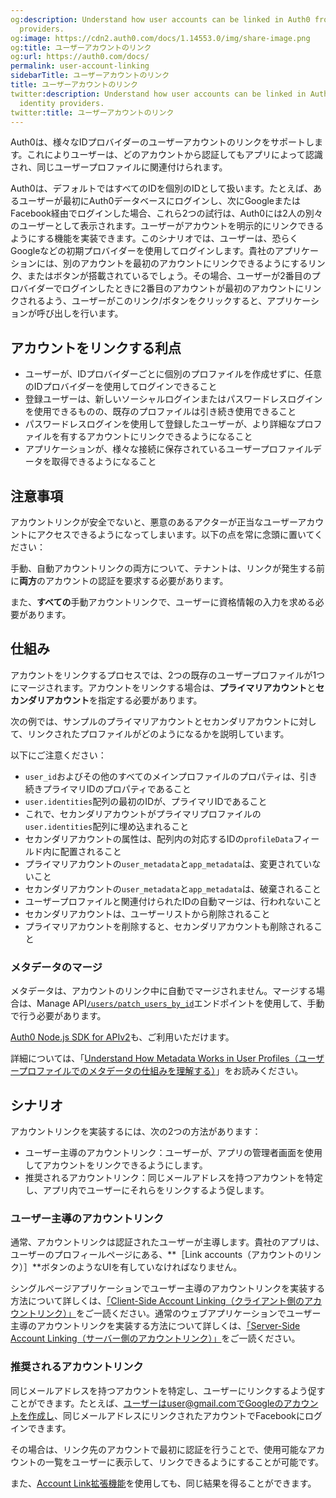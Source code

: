 ```yaml
---
og:description: Understand how user accounts can be linked in Auth0 from various identity
  providers.
og:image: https://cdn2.auth0.com/docs/1.14553.0/img/share-image.png
og:title: ユーザーアカウントのリンク
og:url: https://auth0.com/docs/
permalink: user-account-linking
sidebarTitle: ユーザーアカウントのリンク
title: ユーザーアカウントのリンク
twitter:description: Understand how user accounts can be linked in Auth0 from various
  identity providers.
twitter:title: ユーザーアカウントのリンク
---
```


Auth0は、様々なIDプロバイダーのユーザーアカウントのリンクをサポートします。これによりユーザーは、どのアカウントから認証してもアプリによって認識され、同じユーザープロファイルに関連付けられます。



Auth0は、デフォルトではすべてのIDを個別のIDとして扱います。たとえば、あるユーザーが最初にAuth0データベースにログインし、次にGoogleまたはFacebook経由でログインした場合、これら2つの試行は、Auth0には2人の別々のユーザーとして表示されます。ユーザーがアカウントを明示的にリンクできるようにする機能を実装できます。このシナリオでは、ユーザーは、恐らくGoogleなどの初期プロバイダーを使用してログインします。貴社のアプリケーションには、別のアカウントを最初のアカウントにリンクできるようにするリンク、またはボタンが搭載されているでしょう。その場合、ユーザーが2番目のプロバイダーでログインしたときに2番目のアカウントが最初のアカウントにリンクされるよう、ユーザーがこのリンク/ボタンをクリックすると、アプリケーションが呼び出しを行います。

## アカウントをリンクする利点

* ユーザーが、IDプロバイダーごとに個別のプロファイルを作成せずに、任意のIDプロバイダーを使用してログインできること
* 登録ユーザーは、新しいソーシャルログインまたはパスワードレスログインを使用できるものの、既存のプロファイルは引き続き使用できること
* パスワードレスログインを使用して登録したユーザーが、より詳細なプロファイルを有するアカウントにリンクできるようになること
* アプリケーションが、様々な接続に保存されているユーザープロファイルデータを取得できるようになること

## 注意事項

アカウントリンクが安全でないと、悪意のあるアクターが正当なユーザーアカウントにアクセスできるようになってしまいます。以下の点を常に念頭に置いてください：

手動、自動アカウントリンクの両方について、テナントは、リンクが発生する前に**両方**のアカウントの認証を要求する必要があります。

また、**すべての**手動アカウントリンクで、ユーザーに資格情報の入力を求める必要があります。

## 仕組み

アカウントをリンクするプロセスでは、2つの既存のユーザープロファイルが1つにマージされます。アカウントをリンクする場合は、**プライマリアカウント**と**セカンダリアカウント**を指定する必要があります。

次の例では、サンプルのプライマリアカウントとセカンダリアカウントに対して、リンクされたプロファイルがどのようになるかを説明しています。



以下にご注意ください：

* `user_id`およびその他のすべてのメインプロファイルのプロパティは、引き続きプライマリIDのプロパティであること
* `user.identities`配列の最初のIDが、プライマリIDであること
* これで、セカンダリアカウントがプライマリプロファイルの`user.identities`配列に埋め込まれること
* セカンダリアカウントの属性は、配列内の対応するIDの`profileData`フィールド内に配置されること
* プライマリアカウントの`user_metadata`と`app_metadata`は、変更されていないこと
* セカンダリアカウントの`user_metadata`と`app_metadata`は、破棄されること
* ユーザープロファイルと関連付けられたIDの自動マージは、行われないこと
* セカンダリアカウントは、ユーザーリストから削除されること
* プライマリアカウントを削除すると、セカンダリアカウントも削除されること

### メタデータのマージ

メタデータは、アカウントのリンク中に自動でマージされません。マージする場合は、Manage API[`/users/patch_users_by_id`](/api/v2#!/Users/patch_users_by_id)エンドポイントを使用して、手動で行う必要があります。

[Auth0 Node.js SDK for APIv2](https://github.com/auth0/node-auth0/)も、ご利用いただけます。

詳細については、「[Understand How Metadata Works in User Profiles（ユーザープロファイルでのメタデータの仕組みを理解する）](/users/metadata)」をお読みください。

## シナリオ

アカウントリンクを実装するには、次の2つの方法があります：

* ユーザー主導のアカウントリンク：ユーザーが、アプリの管理者画面を使用してアカウントをリンクできるようにします。
* 推奨されるアカウントリンク：同じメールアドレスを持つアカウントを特定し、アプリ内でユーザーにそれらをリンクするよう促します。

### ユーザー主導のアカウントリンク

通常、アカウントリンクは認証されたユーザーが主導します。貴社のアプリは、ユーザーのプロフィールページにある、**［Link accounts（アカウントのリンク）］**ボタンのようなUIを有していなければなりません。

シングルページアプリケーションでユーザー主導のアカウントリンクを実装する方法について詳しくは、[「Client-Side Account Linking（クライアント側のアカウントリンク）」](/users/references/link-accounts-client-side-scenario)をご一読ください。通常のウェブアプリケーションでユーザー主導のアカウントリンクを実装する方法について詳しくは、[「Server-Side Account Linking（サーバー側のアカウントリンク）」](/users/references/link-accounts-server-side-scenario)をご一読ください。

### 推奨されるアカウントリンク

同じメールアドレスを持つアカウントを特定し、ユーザーにリンクするよう促すことができます。たとえば、ユーザーはuser@gmail.comでGoogleのアカウントを作成し、同じメールアドレスにリンクされたアカウントでFacebookにログインできます。

その場合は、リンク先のアカウントで最初に認証を行うことで、使用可能なアカウントの一覧をユーザーに表示して、リンクできるようにすることが可能です。

また、[Account Link拡張機能](/extensions/account-link)を使用しても、同じ結果を得ることができます。